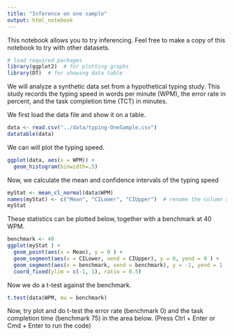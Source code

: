```yaml
---
title: "Inference on one sample"
output: html_notebook
---
```


This notebook allows you to try inferencing. Feel free to make a copy of this notebook to try with other datasets.

```r
# load required packages
library(ggplot2)  # for plotting graphs
library(DT)  # for showing data table
```

We will analyze a synthetic data set from a hypothetical typing study. This study records the typing speed in words per minute (WPM), the error rate in percent, and the task completion time (TCT) in minutes.

We first load the data file and show it on a table.

```r
data <- read.csv("../data/typing-OneSample.csv")
datatable(data)
```

We can will plot the typing speed.

```r
ggplot(data, aes(x = WPM)) +
  geom_histogram(binwidth=.5)
```

Now, we calculate the mean and confidence intervals of the typing speed

```r
myStat <- mean_cl_normal(data$WPM)
names(myStat) <- c("Mean", "CILower", "CIUpper")  # rename the column so that they are self-explanatory
myStat
```

These statistics can be plotted below, together with a benchmark at 40 WPM.

```r
benchmark <- 40
ggplot(myStat ) +
  geom_point(aes(x = Mean), y = 0 ) + 
  geom_segment(aes(x = CILower, xend = CIUpper), y = 0, yend = 0 ) +
  geom_segment(aes(x = benchmark, xend = benchmark), y = -1, yend = 1 , colour = "lightgreen") +
  coord_fixed(ylim = c(-1, 1), ratio = 0.5)
```

Now we do a t-test against the benchmark.

```r
t.test(data$WPM, mu = benchmark)
```

Now, try plot and do t-test the error rate (benchmark 0) and the task completion time (benchmark 75) in the area below. (Press Ctrl + Enter or Cmd + Enter to run the code)

```r

```